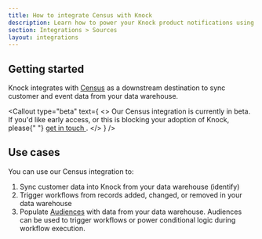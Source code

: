```yaml
---
title: How to integrate Census with Knock
description: Learn how to power your Knock product notifications using synced data from your data warehouse using Census.
section: Integrations > Sources
layout: integrations
---
```


## Getting started

Knock integrates with [Census](https://getcensus.com) as a downstream destination to sync customer and event data from your data warehouse.

<Callout
  type="beta"
  text={
    <>
      Our Census integration is currently in beta. If you'd like early access,
      or this is blocking your adoption of Knock, please{" "}
      <a href="mailto:support@knock.app?subject=Census integration">
        get in touch
      </a>
      .
    </>
  }
/>

## Use cases

You can use our Census integration to:

1. Sync customer data into Knock from your data warehouse (identify)
2. Trigger workflows from records added, changed, or removed in your data warehouse
3. Populate [Audiences](/concepts/audiences) with data from your data warehouse. Audiences can be used to trigger workflows or power conditional logic during workflow execution.
